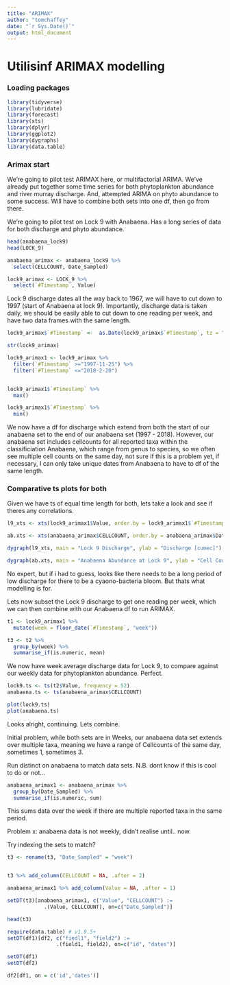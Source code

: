 ```yaml
---
title: "ARIMAX"
author: "tomchaffey"
date: "`r Sys.Date()`"
output: html_document
---
```

# Utilisinf ARIMAX modelling

### Loading packages
```r
library(tidyverse)
library(lubridate)
library(forecast)
library(xts)
library(dplyr)
library(ggplot2)
library(dygraphs)
library(data.table)
```

### Arimax start
We're going to pilot test ARIMAX here, or multifactorial ARIMA. We've already put together some time series for both phytoplankton abundance and river murray discharge. And, attempted ARIMA on phyto abundance to some success. Will have to combine both sets into one df, then go from there. 

We're going to pilot test on Lock 9 with Anabaena. Has a long series of data for both discharge and phyto abundance. 

```r
head(anabaena_lock9)
head(LOCK_9)
```

```r
anabaena_arimax <- anabaena_lock9 %>%
  select(CELLCOUNT, Date_Sampled)

lock9_arimax <- LOCK_9 %>%
  select(`#Timestamp`, Value)


```

Lock 9 discharge dates all the way back to 1967, we will have to cut down to 1997 (start of Anabaena at lock 9). Importantly, discharge data is taken daily, we should be easily able to cut down to one reading per week, and have two data frames with the same length. 

```r
lock9_arimax$`#Timestamp` <-  as.Date(lock9_arimax$`#Timestamp`, tz = "")

str(lock9_arimax)
```

```r
lock9_arimax1 <- lock9_arimax %>%
  filter(`#Timestamp` >="1997-11-25") %>%
  filter(`#Timestamp` <="2018-2-20")


lock9_arimax1$`#Timestamp` %>%
  max()

lock9_arimax1$`#Timestamp` %>%
  min()
```

We now have a df for discharge which extend from both the start of our anabaena set to the end of our anabaena set (1997 - 2018). However, our anabaena set includes cellcounts for all reported taxa within the classificiation Anabaena, which range from genus to species, so we often see multiple cell counts on the same day, not sure if this is a problem yet, if necessary, I can only take unique dates from Anabaena to have to df of the same length. 


### Comparative ts plots for both
Given we have ts of equal time length for both, lets take a look and see if theres any correlations. 
```r
l9_xts <- xts(lock9_arimax1$Value, order.by = lock9_arimax1$`#Timestamp`)

ab.xts <- xts(anabaena_arimax$CELLCOUNT, order.by = anabaena_arimax$Date_Sampled)

dygraph(l9_xts, main = "Lock 9 Discharge", ylab = "Discharge [cumec]")

dygraph(ab.xts, main = "Anabaena Abundance at Lock 9", ylab = "Cell Count [per mL]")
```
No expert, but if i had to guess, looks like there needs to be a long period of low discharge for there to be a cyaono-bacteria bloom. But thats what modelling is for. 

Lets now subset the Lock 9 discharge to get one reading per week, which we can then combine with our Anabaena df to run ARIMAX. 


```r
t1 <- lock9_arimax1 %>%
  mutate(week = floor_date(`#Timestamp`, "week"))

t3 <- t2 %>% 
  group_by(week) %>% 
  summarise_if(is.numeric, mean)
```

We now have week average discharge data for Lock 9, to compare against our weekly data for phytoplankton abundance. Perfect. 

```r
lock9.ts <- ts(t2$Value, frequency = 52)
anabaena.ts <- ts(anabaena_arimax$CELLCOUNT)

plot(lock9.ts)
plot(anabaena.ts)
```
Looks alright, continuing. Lets combine. 

Initial problem, while both sets are in Weeks, our anabaena data set extends over multiple taxa, meaning we have a range of Cellcounts of the same day, sometimes 1, sometimes 3. 

Run distinct on anabaena to match data sets. N.B. dont know if this is cool to do or not... 

```r
anabaena_arimax1 <- anabaena_arimax %>%
  group_by(Date_Sampled) %>%
  summarise_if(is.numeric, sum)
```
This sums data over the week if there are multiple reported taxa in the same period. 

Problem x: anabaena data is not weekly, didn't realise until.. now. 

Try indexing the sets to match?
```r
t3 <- rename(t3, "Date_Sampled" = "week")



```

```r
t3 %>% add_column(CELLCOUNT = NA, .after = 2)

anabaena_arimax1 %>% add_column(Value = NA, .after = 1)
```




```r
setDT(t3)[anabaena_arimax1, c("Value", "CELLCOUNT") :=
            .(Value, CELLCOUNT), on=c("Date_Sampled")]

head(t3)
```




```r
require(data.table) # v1.9.5+
setDT(df1)[df2, c("fiedl1", "field2") := 
                .(field1, field2), on=c("id", "dates")]

setDT(df1)
setDT(df2)

df2[df1, on = c('id','dates')]
```


